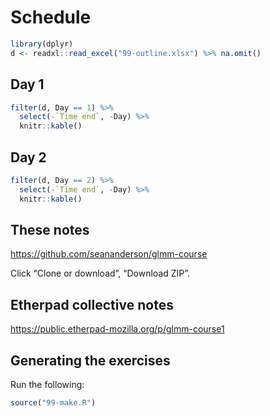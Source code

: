 # Schedule

```r
library(dplyr)
d <- readxl::read_excel("99-outline.xlsx") %>% na.omit()
```

## Day 1

```r
filter(d, Day == 1) %>% 
  select(-`Time end`, -Day) %>% 
  knitr::kable()
```

## Day 2

```r
filter(d, Day == 2) %>% 
  select(-`Time end`, -Day) %>% 
  knitr::kable()
```

## These notes

<https://github.com/seananderson/glmm-course>

Click "Clone or download", "Download ZIP".

## Etherpad collective notes

<https://public.etherpad-mozilla.org/p/glmm-course1>

## Generating the exercises

Run the following:

```r
source("99-make.R")
```
